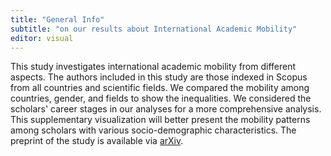 ```yaml
---
title: "General Info"
subtitle: "on our results about International Academic Mobility"
editor: visual
---
```


This study investigates international academic mobility from different aspects. The authors included in this study are those indexed in Scopus from all countries and scientific fields. We compared the mobility among countries, gender, and fields to show the inequalities. We considered the scholars\' career stages in our analyses for a more comprehensive analysis. This supplementary visualization will better present the mobility patterns among scholars with various socio-demographic characteristics. The preprint of the study is available via [arXiv](https://arxiv.org/ftp/arxiv/papers/2203/2203.06995.pdf).
